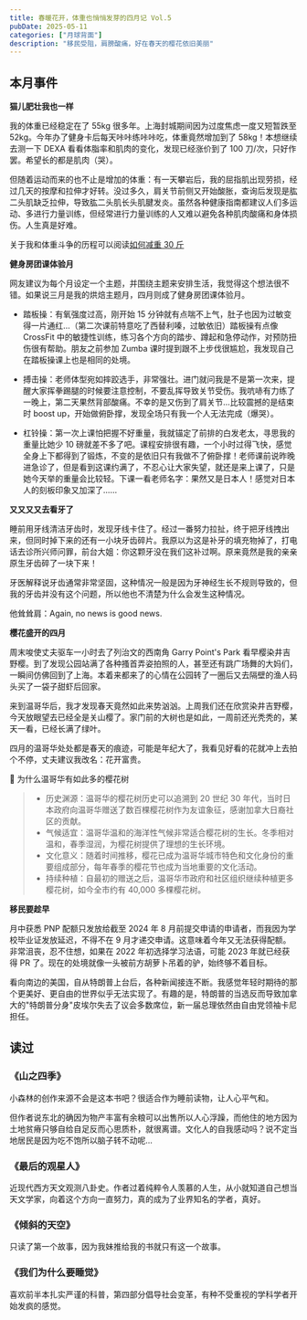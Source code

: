 ```yaml
---
title: 春暖花开，体重也悄悄发芽的四月记 Vol.5
pubDate: 2025-05-11
categories: ["月球背面"]
description: "移民受阻，肩膀酸痛，好在春天的樱花依旧美丽"
---
```



## 本月事件

**猫儿肥壮我也一样**

我的体重已经稳定在了 55kg 很多年。上海封城期间因为过度焦虑一度又短暂跌至 52kg。今年办了健身卡后每天咔咔练咔咔吃，体重竟然增加到了 58kg！本想继续去测一下 DEXA 看看体脂率和肌肉的变化，发现已经涨价到了 100 刀/次，只好作罢。希望长的都是肌肉（哭）。

但随着运动而来的也不止是增加的体重：有一天攀岩后，我的屈指肌出现劳损，经过几天的按摩和拉伸才好转。没过多久，肩关节前侧又开始酸胀，查询后发现是肱二头肌缺乏拉伸，导致肱二头肌长头肌腱发炎。虽然各种健康指南都建议人们多运动、多进行力量训练，但经常进行力量训练的人又难以避免各种肌肉酸痛和身体损伤。人生真是好难。

<ImageComponent
  src="https://pub-a55ec74b764445bf87cc8622864a75d4.r2.dev/muscle.jpg"
  alt="有限的肌肉展示"
/>

关于我和体重斗争的历程可以阅读[如何减重 30 斤](https://josiewei2023.github.io/posts/%E5%A6%82%E4%BD%95%E5%87%8F%E9%87%8D30%E6%96%A4/)

**健身房团课体验月**

网友建议为每个月设定一个主题，并围绕主题来安排生活，我觉得这个想法很不错。如果说三月是我的烘焙主题月，四月则成了健身房团课体验月。

- 踏板操：有氧强度过高，刚开始 15 分钟就有点喘不上气，肚子也因为过敏变得一片通红…（第二次课前特意吃了西替利嗪，过敏依旧）踏板操有点像 CrossFit 中的敏捷性训练，练习各个方向的踏步、蹲起和急停动作，对预防扭伤很有帮助。朋友之前参加 Zumba 课时提到跟不上步伐很尴尬，我发现自己在踏板操课上也是相同的处境。

- 搏击操：老师体型宛如摔跤选手，非常强壮。进门就问我是不是第一次来，提醒大家挥拳踢腿的时候要注意控制，不要乱挥导致关节受伤。我吭哧有力练了一晚上，第二天果然背部酸痛。不幸的是又伤到了肩关节…比较震撼的是结束时 boost up，开始做俯卧撑，发现全场只有我一个人无法完成（爆哭）。

- 杠铃操：第一次上课怕把握不好重量，我就锚定了前排的白发老太，寻思我的重量比她少 10 磅就差不多了吧。课程安排很有趣，一个小时过得飞快，感觉全身上下都得到了锻炼，不变的是依旧只有我做不了俯卧撑！老师课前说昨晚进急诊了，但是看到这课约满了，不忍心让大家失望，就还是来上课了，只是她今天举的重量会比较轻。下课一看老师名字：果然又是日本人！感觉对日本人的刻板印象又加深了……

**又又又又去看牙了**

睡前用牙线清洁牙齿时，发现牙线卡住了。经过一番努力拉扯，终于把牙线拽出来，但同时掉下来的还有一小块牙齿碎片。我原以为这是补牙的填充物掉了，打电话去诊所兴师问罪，前台大姐：你这颗牙没在我们这补过啊。原来竟然是我的亲亲原生牙齿碎了一块下来！

牙医解释说牙齿通常非常坚固，这种情况一般是因为牙神经生长不规则导致的，但我的牙齿并没有这个问题，所以他也不清楚为什么会发生这种情况。

他耸耸肩：Again, no news is good news.

**樱花盛开的四月**

周末唆使丈夫驱车一小时去了列治文的西南角 Garry Point's Park 看早樱染井吉野樱。到了发现公园站满了各种搔首弄姿拍照的人，甚至还有跳广场舞的大妈们，一瞬间仿佛回到了上海。本着来都来了的心情在公园转了一圈后又去隔壁的渔人码头买了一袋子甜虾后回家。

<ImageComponent
  src="https://pub-a55ec74b764445bf87cc8622864a75d4.r2.dev/sakura.jpg"
  alt="公园实拍"
/>

来到温哥华后，我才发现春天竟然如此来势汹汹。上周我们还在欣赏染井吉野樱，今天放眼望去已经全是关山樱了。家门前的大树也是如此，一周前还光秃秃的，某天一看，已经长满了绿叶。

四月的温哥华处处都是春天的痕迹，可能是年纪大了，我看见好看的花就冲上去拍个不停，丈夫建议我改名：花开富贵。

<TwoImageRow
  leftSrc="https://pub-a55ec74b764445bf87cc8622864a75d4.r2.dev/sakura-1.jpg"
  rightSrc="https://pub-a55ec74b764445bf87cc8622864a75d4.r2.dev/sakura-2.jpg"
  alt="左：染井吉野  右：关山樱"
/>

🌸 为什么温哥华有如此多的樱花树

> - 历史渊源：温哥华的樱花树历史可以追溯到 20 世纪 30 年代，当时日本政府向温哥华赠送了数百棵樱花树作为友谊象征，感谢加拿大日裔社区的贡献。
> - 气候适宜：温哥华温和的海洋性气候非常适合樱花树的生长。冬季相对温和，春季湿润，为樱花树提供了理想的生长环境。
> - 文化意义：随着时间推移，樱花已成为温哥华城市特色和文化身份的重要组成部分，每年春季的樱花节也成为当地重要的文化活动。
> - 持续种植：自最初的赠送之后，温哥华市政府和社区组织继续种植更多樱花树，如今全市约有 40,000 多棵樱花树。

**移民要趁早**

月中获悉 PNP 配额只发放给截至 2024 年 8 月前提交申请的申请者，而我因为学校毕业证发放延迟，不得不在 9 月才递交申请。这意味着今年又无法获得配额。非常沮丧，忍不住想，如果在 2022 年初选择学习法语，可能 2023 年就已经获得 PR 了。现在的处境就像一头被前方胡萝卜吊着的驴，始终够不着目标。

看向南边的美国，自从特朗普上台后，各种新闻接连不断。我感觉年轻时期待的那个更美好、更自由的世界似乎无法实现了。有趣的是，特朗普的当选反而导致加拿大的"特朗普分身"皮埃尔失去了议会多数席位，新一届总理依然由自由党领袖卡尼担任。

## 读过

### 《山之四季》

<NeoDB dbUrl="https://neodb.social/book/0pvrq9q7DbayRhityijn4u" />

小森林的创作来源不会是这本书吧？很适合作为睡前读物，让人心平气和。

但作者说东北的确因为物产丰富有余粮可以出售所以人心浮躁，而他住的地方因为土地贫瘠只够自给自足反而心思质朴，就很离谱。文化人的自我感动吗？说不定当地居民是因为吃不饱所以脑子转不动呢...

### 《最后的观星人》

<NeoDB dbUrl="https://neodb.social/book/0f7QhaKYUDPDFSAAhhQfmq" />

近现代西方天文观测八卦史。作者过着纯粹令人羡慕的人生，从小就知道自己想当天文学家，向着这个方向一直努力，真的成为了业界知名的学者，真好。

### 《倾斜的天空》

<NeoDB dbUrl="2f8yx15R9DL5ZAbIDb2Z02" />

只读了第一个故事，因为我妹推给我的书就只有这一个故事。

### 《我们为什么要睡觉》

<NeoDB dbUrl="https://neodb.social/book/1iK7WN5tAouKLWuTcEezVM" />

喜欢前半本扎实严谨的科普，第四部分倡导社会变革，有种不受重视的学科学者开始发疯的感觉。
